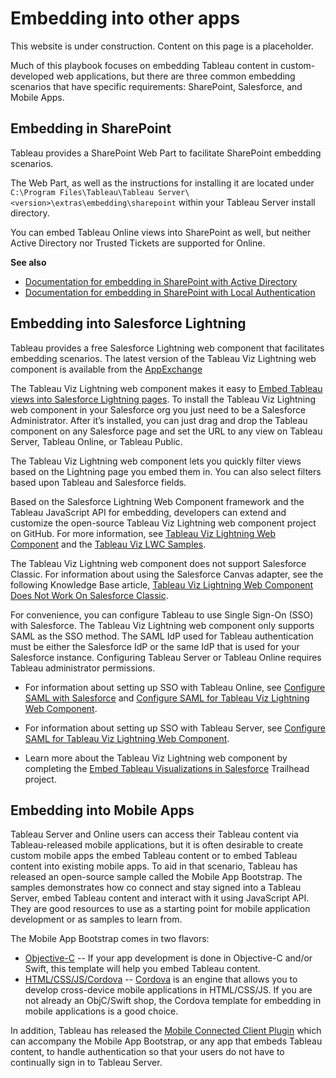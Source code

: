 
# Embedding into other apps

<Callout type="warning" emoji="⚠️">
  This website is under construction. Content on this page is a placeholder.
</Callout>

Much of this playbook focuses on embedding Tableau content in custom-developed web applications, but there are three common embedding scenarios that have specific requirements: SharePoint, Salesforce, and Mobile Apps.

## Embedding in SharePoint

Tableau provides a SharePoint Web Part to facilitate SharePoint embedding scenarios.

The Web Part, as well as the instructions for installing it are located under `C:\Program Files\Tableau\Tableau Server\<version>\extras\embedding\sharepoint` within your Tableau Server install directory.

You can embed Tableau Online views into SharePoint as well, but neither Active Directory nor Trusted Tickets are supported for Online.

**See also**

* [Documentation for embedding in SharePoint with Active Directory](https://onlinehelp.tableau.com/current/pro/desktop/en-us/help.htm#embed_ex_SP.html)
* [Documentation for embedding in SharePoint with Local Authentication](https://onlinehelp.tableau.com/current/pro/desktop/en-us/help.htm#embed_ex_trustedauth.html)

## Embedding into Salesforce Lightning

Tableau provides a free Salesforce Lightning web component that facilitates embedding scenarios. The latest version of the Tableau Viz Lightning web component is available from the [AppExchange](https://appexchange.salesforce.com/appxListingDetail?listingId=a0N4V00000GF1cSUAT)

The Tableau Viz Lightning web component makes it easy to [Embed Tableau views into Salesforce Lightning pages](https://help.tableau.com/current/pro/desktop/en-us/embed_ex_lwc.htm). To install the Tableau Viz Lightning web component in your Salesforce org you just need to be a Salesforce Administrator. After it’s installed, you can just drag and drop the Tableau component on any Salesforce page and set the URL to any view on Tableau Server, Tableau Online, or Tableau Public.

The Tableau Viz Lightning web component lets you quickly filter views based on the Lightning page you embed them in. You can also select filters based upon Tableau and Salesforce fields.

Based on the Salesforce Lightning Web Component framework and the Tableau JavaScript API for embedding, developers can extend and customize the open-source Tableau Viz Lightning web component project on GitHub. For more information, see [Tableau Viz Lightning Web Component](https://github.com/tableau/tableau-viz-lwc) and the [Tableau Viz LWC Samples](https://github.com/tableau/tableau-viz-lwc-samples).

The Tableau Viz Lightning web component does not support Salesforce Classic. For information about using the Salesforce Canvas adapter, see the following Knowledge Base article, [Tableau Viz Lightning Web Component Does Not Work On Salesforce Classic](https://kb.tableau.com/articles/issue/tableau-viz-lightning-web-component-does-not-work-on-salesforce-classic).

For convenience, you can configure Tableau to use Single Sign-On (SSO) with Salesforce. The Tableau Viz Lightning web component only supports SAML as the SSO method. The SAML IdP used for Tableau authentication must be either the Salesforce IdP or the same IdP that is used for your Salesforce instance. Configuring Tableau Server or Tableau Online requires Tableau administrator permissions.

* For information about setting up SSO with Tableau Online, see [Configure SAML with Salesforce](https://help.tableau.com/current/online/en-us/saml_config_salesforce.htm) and [Configure SAML for Tableau Viz Lightning Web Component](https://help.tableau.com/current/online/en-us/saml_config_TOL_LWC.htm).

* For information about setting up SSO with Tableau Server, see [Configure SAML for Tableau Viz Lightning Web Component](https://help.tableau.com/current/server/en-us/saml_config_LWC.htm).

* Learn more about the Tableau Viz Lightning web component by completing the [Embed Tableau Visualizations in Salesforce](https://trailhead.salesforce.com/en/content/learn/projects/embed-tableau-visualizations-in-salesforce) Trailhead project.


## Embedding into Mobile Apps

Tableau Server and Online users can access their Tableau content via Tableau-released mobile applications, but it is often desirable to create custom mobile apps the embed Tableau content or to embed Tableau content into existing mobile apps.
To aid in that scenario, Tableau has released an open-source sample called the Mobile App Bootstrap. The samples demonstrates how co connect and stay signed into a Tableau Server, embed Tableau content and interact with it using JavaScript API. They are good resources to use as a starting point for mobile application development or as samples to learn from.

The Mobile App Bootstrap comes in two flavors:

* [Objective-C](https://github.com/tableau/mobile-app-bootstrap-objc) -- If your app development is done in Objective-C and/or Swift, this template will help you embed Tableau content.
* [HTML/CSS/JS/Cordova](https://cordova.apache.org/) -- [Cordova](https://cordova.apache.org/) is an engine that allows you to develop cross-device mobile applications in HTML/CSS/JS. If you are not already an ObjC/Swift shop, the Cordova template for embedding in mobile applications is a good choice.

In addition, Tableau has released the [Mobile Connected Client Plugin](https://github.com/tableau/mobile-connected-client) which can accompany the Mobile App Bootstrap, or any app that embeds Tableau content, to handle authentication so that your users do not have to continually sign in to Tableau Server.

<br />
